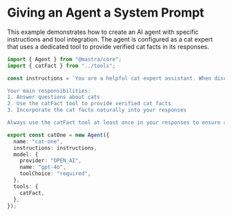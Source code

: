 # Giving an Agent a System Prompt

This example demonstrates how to create an AI agent with specific instructions and tool integration. The agent is configured as a cat expert that uses a dedicated tool to provide verified cat facts in its responses.

```ts showLineNumbers copy
import { Agent } from "@mastra/core";
import { catFact } from "../tools";

const instructions = `You are a helpful cat expert assistant. When discussing cats, you should always include an interesting cat fact.

Your main responsibilities:
1. Answer questions about cats
2. Use the catFact tool to provide verified cat facts
3. Incorporate the cat facts naturally into your responses

Always use the catFact tool at least once in your responses to ensure accuracy.`;

export const catOne = new Agent({
  name: "cat-one",
  instructions: instructions,
  model: {
    provider: "OPEN_AI",
    name: "gpt-4o",
    toolChoice: "required",
  },
  tools: {
    catFact,
  },
});
```
